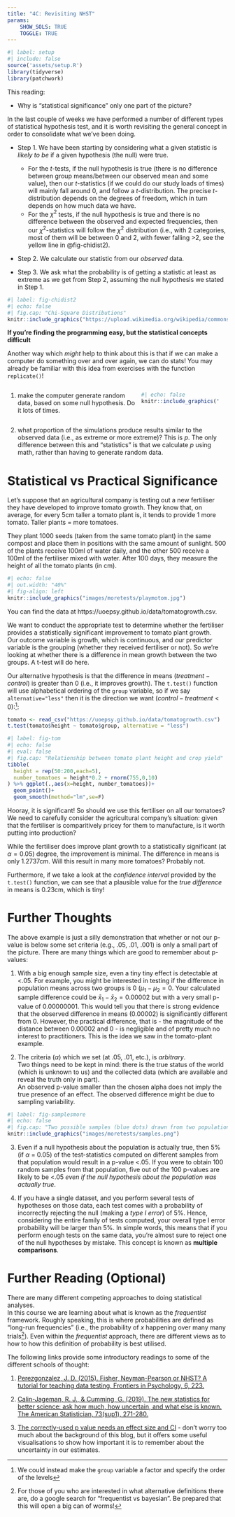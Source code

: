 ---
title: "4C: Revisiting NHST"
params: 
    SHOW_SOLS: TRUE
    TOGGLE: TRUE
---


```{r}
#| label: setup
#| include: false
source('assets/setup.R')
library(tidyverse)
library(patchwork)
```

:::lo
This reading:  

- Why is "statistical significance" only one part of the picture? 

:::


In the last couple of weeks we have performed a number of different types of statistical hypothesis test, and it is worth revisiting the general concept in order to consolidate what we've been doing. 

- Step 1. We have been starting by considering what a given statistic is *likely to be* if a given hypothesis (the null) were true.
    - For the $t$-tests, if the null hypothesis is true (there is no difference between group means/between our observed mean and some value), then our $t$-statistics (if we could do our study loads of times) will mainly fall around 0, and follow a $t$-distribution. The precise $t$-distribution depends on the degrees of freedom, which in turn depends on how much data we have.  
    - For the $\chi^2$ tests, if the null hypothesis is true and there is no difference between the observed and expected frequencies, then our $\chi^2$-statistics will follow the $\chi^2$ distribution (i.e., with 2 categories, most of them will be between 0 and 2, with fewer falling >2, see the yellow line in @fig-chidist2).   
    
- Step 2. We calculate our statistic from our *observed* data.  

- Step 3. We ask what the probability is of getting a statistic at least as extreme as we get from Step 2, assuming the null hypothesis we stated in Step 1.

:::column-margin
```{r}
#| label: fig-chidist2
#| echo: false
#| fig.cap: "Chi-Square Distributions"
knitr::include_graphics("https://upload.wikimedia.org/wikipedia/commons/thumb/3/35/Chi-square_pdf.svg/1200px-Chi-square_pdf.svg.png")
```
:::

:::lo
**If you're finding the programming easy, but the statistical concepts difficult**

Another way which *might* help to think about this is that if we can make a computer do something over and over again, we can do stats! You may already be familiar with this idea from exercises with the function `replicate()`!  

<div style="width:60%; display: inline-block">

1. make the computer generate random data, based on some null hypothesis. Do it lots of times.  
  
</div>
<div style="width:35%; display: inline-block; vertical-align:top">
```{r}
#| echo: false
knitr::include_graphics("images/moretests/playmo_investors.jpg")
```
</div>

2. what proportion of the simulations produce results similar to the observed data (i.e., as extreme or more extreme)? This is $p$. The only difference between this and "statistics" is that we calculate $p$ using math, rather than having to generate random data. 

:::

<div class="divider div-transparent div-dot"></div>

# Statistical vs Practical Significance

Let's suppose that an agricultural company is testing out a new fertiliser they have developed to improve tomato growth. They know that, on average, for every 5cm taller a tomato plant is, it tends to provide 1 more tomato. Taller plants = more tomatoes.  

They plant 1000 seeds (taken from the same tomato plant) in the same compost and place them in positions with the same amount of sunlight. 500 of the plants receive 100ml of water daily, and the other 500 receive a 100ml of the fertiliser mixed with water. After 100 days, they measure the height of all the tomato plants (in cm).  

```{r}
#| echo: false
#| out.width: "40%"
#| fig-align: left
knitr::include_graphics("images/moretests/playmotom.jpg")
```

You can find the data at https://uoepsy.github.io/data/tomatogrowth.csv. 

We want to conduct the appropriate test to determine whether the fertiliser provides a statistically significant improvement to tomato plant growth.  
Our outcome variable is growth, which is continuous, and our predictor variable is the grouping (whether they received fertiliser or not). So we're looking at whether there is a difference in mean growth between the two groups. A t-test will do here.  

Our alternative hypothesis is that the difference in means $(treatment - control)$ is greater than 0 (i.e., it improves growth). The `t.test()` function will use alphabetical ordering of the `group` variable, so if we say `alternative="less"` then it is the direction we want $(control - treatment < 0)$:^[We could instead make the `group` variable a factor and specify the order of the levels]:  

```{r}
tomato <- read_csv("https://uoepsy.github.io/data/tomatogrowth.csv")
t.test(tomato$height ~ tomato$group, alternative = "less")
```



```{r}
#| label: fig-tom
#| echo: false
#| eval: false
#| fig.cap: "Relationship between tomato plant height and crop yield"
tibble(
  height = rep(50:200,each=5),
  number_tomatoes = height*0.2 + rnorm(755,0,10)
) %>% ggplot(.,aes(x=height, number_tomatoes))+
  geom_point()+
  geom_smooth(method="lm",se=F)
```

Hooray, it is significant! So should we use this fertiliser on all our tomatoes? We need to carefully consider the agricultural company's situation: given that the fertiliser is comparitively pricey for them to manufacture, is it worth putting into production?  

While the fertiliser does improve plant growth to a statistically significant (at $\alpha=0.05$) degree, the improvement is minimal. The difference in means is only 1.2737cm. Will this result in many more tomatoes? Probably not.    

Furthermore, if we take a look at the *confidence interval* provided by the `t.test()` function, we can see that a plausible value for the *true difference* in means is 0.23cm, which is tiny!

<div class="divider div-transparent div-dot"></div>

# Further Thoughts

The above example is just a silly demonstration that whether or not our p-value is below some set criteria (e.g., .05, .01, .001) is only a small part of the picture. There are many things which are good to remember about p-values:

1. With a big enough sample size, even a tiny tiny effect is detectable at <.05. For example, you might be interested in testing if the difference in population means across two groups is 0 ($\mu_1 - \mu_2 = 0$. Your calculated sample difference could be $\bar{x}_1 - \bar{x}_2 = 0.00002$ but with a very small p-value of 0.00000001. This would tell you that there is strong evidence that the observed difference in means (0.00002) is significantly different from 0. However, the practical difference, that is - the magnitude of the distance between 0.00002 and 0 - is negligible and of pretty much no interest to practitioners. This is the idea we saw in the tomato-plant example. 
  
2. The criteria ($\alpha$) which we set (at .05, .01, etc.), is *arbitrary*.  
Two things need to be kept in mind: there is the true status of the world (which is unknown to us) and the collected data (which are available and reveal the truth only in part).  
An observed p-value smaller than the chosen alpha does not imply the true presence of an effect. The observed difference might be due to sampling variability.  

```{r}
#| label: fig-samplesmore
#| echo: false
#| fig.cap: "Two possible samples (blue dots) drawn from two populations with same mean. On the left, the selected sample shows a big difference. On the right, the sample shows no difference. Samples such as that on the left are very unlikely to happen (e.g., 5% of the time). It is for these unlikely samples that we would reject the null hypothesis incorrectly 5% of the time."
knitr::include_graphics("images/moretests/samples.png")
```
  
3. Even if a null hypothesis about the population is actually true, then 5% (if $\alpha$ = 0.05) of the test-statistics computed on different samples from that population would result in a p-value <.05. If you were to obtain 100 random samples from that population, five out of the 100 p-values are likely to be <.05 *even if the null hypothesis about the population was actually true*.  

4. If you have a single dataset, and you perform several tests of hypotheses on those data, each test comes with a probability of incorrectly rejecting the null (making a *type I error*) of 5%. Hence, considering the entire family of tests computed, your overall type I error probability will be larger than 5%. In simple words, this means that if you perform enough tests on the same data, you’re almost sure to reject one of the null hypotheses by mistake. This concept is known as **multiple comparisons**.  

<div class="divider div-transparent div-dot"></div>

# Further Reading (Optional)

There are many different competing approaches to doing statistical analyses.  
In this course we are learning about what is known as the *frequentist* framework. Roughly speaking, this is where probabilities are defined as "long-run frequencies" (i.e., the probability of $x$ happening over many many trials^[For those of you who are interested in what alternative definitions there are, do a google search for "frequentist vs bayesian". Be prepared that this will open a big can of worms!]). Even within the *frequentist* approach, there are different views as to how to how this definition of probability is best utilised.  
  
The following links provide some introductory readings to some of the different schools of thought:  

1. [Perezgonzalez, J. D. (2015). Fisher, Neyman-Pearson or NHST? A tutorial for teaching data testing. Frontiers in Psychology, 6, 223.](https://www.frontiersin.org/articles/10.3389/fpsyg.2015.00223/full)  
  
2. [Calin-Jageman, R. J., & Cumming, G. (2019). The new statistics for better science: ask how much, how uncertain, and what else is known. The American Statistician, 73(sup1), 271-280.](https://www.tandfonline.com/doi/full/10.1080/00031305.2018.1518266)  
  
3. [The correctly-used p value needs an effect size and CI](https://thenewstatistics.com/itns/2019/05/20/reply-to-lakens-the-correctly-used-p-value-needs-an-effect-size-and-ci/) - don't worry too much about the background of this blog, but it offers some useful visualisations to show how important it is to remember about the uncertainty in our estimates.  

<div class="tocify-extend-page" data-unique="tocify-extend-page" style="height: 0;"></div>



